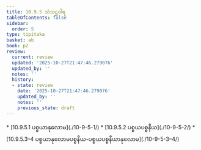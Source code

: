 ```yaml
---
title: 10.9.5 သံသဋ္ဌဝါရ
tableOfContents: false
sidebar:
  order: 5
type: tipitaka
basket: ab
book: p2
review:
  current: review
  updated: '2025-10-27T21:47:46.279076'
  updated_by: ''
  notes: ''
  history:
  - state: review
    date: '2025-10-27T21:47:46.279076'
    updated_by: ''
    notes: ''
    previous_state: draft
---
```



<ReviewStatus review={frontmatter.review} showDetails={true} />

<HypothesisAnnotation frontmatter={frontmatter} />

<DynamicBreadcrumb />



<TableOfContents book="p2" section="10.9.5">
* [10.9.5.1 ပစ္စယာနုလောမ](./10-9-5-1/)
* [10.9.5.2 ပစ္စယပစ္စနီယ](./10-9-5-2/)
* [10.9.5.3–4 ပစ္စယာနုလောမပစ္စနီယ-ပစ္စယပစ္စနီယာနုလောမ](./10-9-5-3–4/)
</TableOfContents>